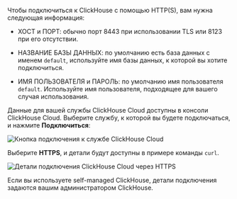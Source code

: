 

Чтобы подключиться к ClickHouse с помощью HTTP(S), вам нужна следующая информация:

- ХОСТ и ПОРТ: обычно порт 8443 при использовании TLS или 8123 при его отсутствии.

- НАЗВАНИЕ БАЗЫ ДАННЫХ: по умолчанию есть база данных с именем `default`, используйте имя базы данных, к которой вы хотите подключиться.

- ИМЯ ПОЛЬЗОВАТЕЛЯ и ПАРОЛЬ: по умолчанию имя пользователя `default`. Используйте имя пользователя, подходящее для вашего случая использования.

Данные для вашей службы ClickHouse Cloud доступны в консоли ClickHouse Cloud. Выберите службу, к которой вы будете подключаться, и нажмите **Подключиться**:

<img src={cloud_connect_button} class="image" alt="Кнопка подключения к службе ClickHouse Cloud" />

Выберите **HTTPS**, и детали будут доступны в примере команды `curl`.

<img src={connection_details_https} class="image" alt="Детали подключения ClickHouse Cloud через HTTPS" />

Если вы используете self-managed ClickHouse, детали подключения задаются вашим администратором ClickHouse.
```
